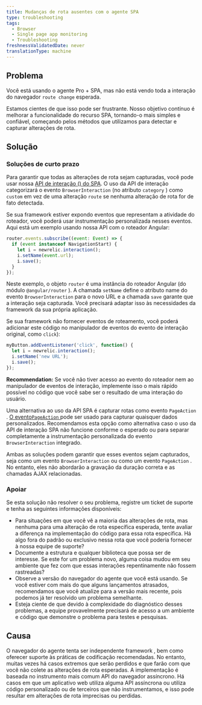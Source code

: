 ```yaml
---
title: Mudanças de rota ausentes com o agente SPA
type: troubleshooting
tags:
  - Browser
  - Single page app monitoring
  - Troubleshooting
freshnessValidatedDate: never
translationType: machine
---
```


## Problema

Você está usando o agente Pro + SPA, mas não está vendo toda a interação do navegador `route change` esperada.

Estamos cientes de que isso pode ser frustrante. Nosso objetivo contínuo é melhorar a funcionalidade do recurso SPA, tornando-o mais simples e confiável, começando pelos métodos que utilizamos para detectar e capturar alterações de rota.

## Solução

### Soluções de curto prazo

Para garantir que todas as alterações de rota sejam capturadas, você pode usar nossa [API de interação () do SPA](/docs/browser/new-relic-browser/browser-agent-spa-api). O uso da API de interação categorizará o evento `BrowserInteraction` (no atributo `category` ) como `custom` em vez de uma alteração `route` se nenhuma alteração de rota for de fato detectada.

Se sua framework estiver expondo eventos que representam a atividade do roteador, você poderá usar instrumentação personalizada nesses eventos. Aqui está um exemplo usando nossa API com o roteador Angular:

```js
router.events.subscribe((event: Event) => {
  if (event instanceof NavigationStart) {
    let i = newrelic.interaction();
    i.setName(event.url);
    i.save();
  }
});
```

Neste exemplo, o objeto `router` é uma instância do roteador Angular (do módulo `@angular/router` ). A chamada `setName` define o atributo name do evento `BrowserInteraction` para o novo URL e a chamada `save` garante que a interação seja capturada. Você precisará adaptar isso às necessidades da framework da sua própria aplicação.

Se sua framework não fornecer eventos de roteamento, você poderá adicionar este código no manipulador de eventos do evento de interação original, como `click`):

```js
myButton.addEventListener('click', function() {
  let i = newrelic.interaction();
  i.setName('new URL');
  i.save();
});
```

<DoNotTranslate>**Recommendation:**</DoNotTranslate> Se você não tiver acesso ao evento do roteador nem ao manipulador de eventos de interação, implemente isso o mais rápido possível no código que você sabe ser o resultado de uma interação do usuário.

Uma alternativa ao uso da API SPA é capturar rotas como evento `PageAction` . [O evento`PageAction` ](/docs/browser/new-relic-browser/browser-agent-spa-api/add-page-action)pode ser usado para capturar quaisquer dados personalizados. Recomendamos esta opção como alternativa caso o uso da API de interação SPA não funcione conforme o esperado ou para separar completamente a instrumentação personalizada do evento `BrowserInteraction` integrado.

Ambas as soluções podem garantir que esses eventos sejam capturados, seja como um evento `BrowserInteraction` ou como um evento `PageAction` . No entanto, eles não abordarão a gravação da duração correta e as chamadas AJAX relacionadas.

### Apoiar

Se esta solução não resolver o seu problema, registre um ticket de suporte e tenha as seguintes informações disponíveis:

* Para situações em que você vê a maioria das alterações de rota, mas nenhuma para uma alteração de rota específica esperada, tente avaliar a diferença na implementação do código para essa rota específica. Há algo fora do padrão ou exclusivo nessa rota que você poderia fornecer à nossa equipe de suporte?
* Documente a estrutura e qualquer biblioteca que possa ser de interesse. Se este for um problema novo, alguma coisa mudou em seu ambiente que fez com que essas interações repentinamente não fossem rastreadas?
* Observe a versão do navegador do agente que você está usando. Se você estiver com mais do que alguns lançamentos atrasados, recomendamos que você atualize para a versão mais recente, pois podemos já ter resolvido um problema semelhante.
* Esteja ciente de que devido à complexidade do diagnóstico desses problemas, a equipe provavelmente precisará de acesso a um ambiente e código que demonstre o problema para testes e pesquisas.

## Causa

O navegador do agente tenta ser independente framework , bem como oferecer suporte às práticas de codificação recomendadas. No entanto, muitas vezes há casos extremos que serão perdidos e que farão com que você não colete as alterações de rota esperadas. A implementação é baseada no instrumento mais comum API do navegador assíncrono. Há casos em que um aplicativo web utiliza alguma API assíncrona ou utiliza código personalizado ou de terceiros que não instrumentamos, e isso pode resultar em alterações de rota imprecisas ou perdidas.